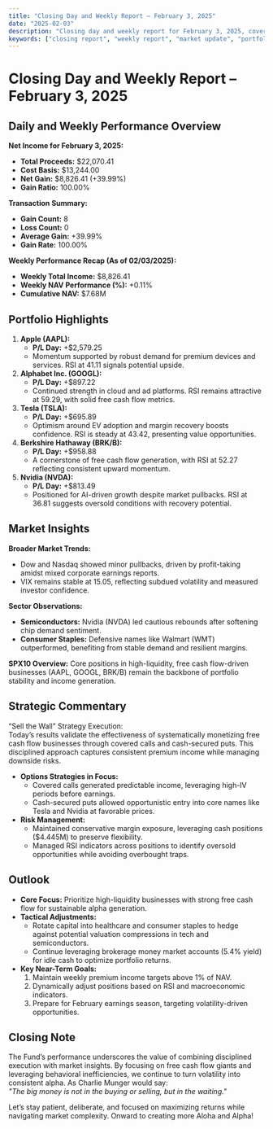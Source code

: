 ```yaml
---
title: "Closing Day and Weekly Report – February 3, 2025"
date: "2025-02-03"
description: "Closing day and weekly report for February 3, 2025, covering performance overview, transaction summary, and portfolio highlights."
keywords: ["closing report", "weekly report", "market update", "portfolio performance"]
---
```


# Closing Day and Weekly Report – February 3, 2025

## Daily and Weekly Performance Overview

**Net Income for February 3, 2025:**
- **Total Proceeds:** $22,070.41  
- **Cost Basis:** $13,244.00  
- **Net Gain:** $8,826.41 (+39.99%)  
- **Gain Ratio:** 100.00%

**Transaction Summary:**
- **Gain Count:** 8  
- **Loss Count:** 0  
- **Average Gain:** +39.99%  
- **Gain Rate:** 100.00%

**Weekly Performance Recap (As of 02/03/2025):**
- **Weekly Total Income:** $8,826.41  
- **Weekly NAV Performance (%):** +0.11%  
- **Cumulative NAV:** $7.68M

## Portfolio Highlights

1. **Apple (AAPL):**  
   - **P/L Day:** +$2,579.25  
   - Momentum supported by robust demand for premium devices and services. RSI at 41.11 signals potential upside.
2. **Alphabet Inc. (GOOGL):**  
   - **P/L Day:** +$897.22  
   - Continued strength in cloud and ad platforms. RSI remains attractive at 59.29, with solid free cash flow metrics.
3. **Tesla (TSLA):**  
   - **P/L Day:** +$695.89  
   - Optimism around EV adoption and margin recovery boosts confidence. RSI is steady at 43.42, presenting value opportunities.
4. **Berkshire Hathaway (BRK/B):**  
   - **P/L Day:** +$958.88  
   - A cornerstone of free cash flow generation, with RSI at 52.27 reflecting consistent upward momentum.
5. **Nvidia (NVDA):**  
   - **P/L Day:** +$813.49  
   - Positioned for AI-driven growth despite market pullbacks. RSI at 36.81 suggests oversold conditions with recovery potential.

## Market Insights

**Broader Market Trends:**
- Dow and Nasdaq showed minor pullbacks, driven by profit-taking amidst mixed corporate earnings reports.
- VIX remains stable at 15.05, reflecting subdued volatility and measured investor confidence.

**Sector Observations:**
- **Semiconductors:** Nvidia (NVDA) led cautious rebounds after softening chip demand sentiment.
- **Consumer Staples:** Defensive names like Walmart (WMT) outperformed, benefiting from stable demand and resilient margins.

**SPX10 Overview:**
Core positions in high-liquidity, free cash flow-driven businesses (AAPL, GOOGL, BRK/B) remain the backbone of portfolio stability and income generation.

## Strategic Commentary

“Sell the Wall” Strategy Execution:  
Today’s results validate the effectiveness of systematically monetizing free cash flow businesses through covered calls and cash-secured puts. This disciplined approach captures consistent premium income while managing downside risks.

- **Options Strategies in Focus:**
  - Covered calls generated predictable income, leveraging high-IV periods before earnings.
  - Cash-secured puts allowed opportunistic entry into core names like Tesla and Nvidia at favorable prices.
- **Risk Management:**
  - Maintained conservative margin exposure, leveraging cash positions ($4.445M) to preserve flexibility.
  - Managed RSI indicators across positions to identify oversold opportunities while avoiding overbought traps.

## Outlook

- **Core Focus:** Prioritize high-liquidity businesses with strong free cash flow for sustainable alpha generation.
- **Tactical Adjustments:**
  - Rotate capital into healthcare and consumer staples to hedge against potential valuation compressions in tech and semiconductors.
  - Continue leveraging brokerage money market accounts (5.4% yield) for idle cash to optimize portfolio returns.
- **Key Near-Term Goals:**
  1. Maintain weekly premium income targets above 1% of NAV.
  2. Dynamically adjust positions based on RSI and macroeconomic indicators.
  3. Prepare for February earnings season, targeting volatility-driven opportunities.

## Closing Note

The Fund’s performance underscores the value of combining disciplined execution with market insights. By focusing on free cash flow giants and leveraging behavioral inefficiencies, we continue to turn volatility into consistent alpha. As Charlie Munger would say:  
*"The big money is not in the buying or selling, but in the waiting."*

Let’s stay patient, deliberate, and focused on maximizing returns while navigating market complexity. Onward to creating more Aloha and Alpha!
